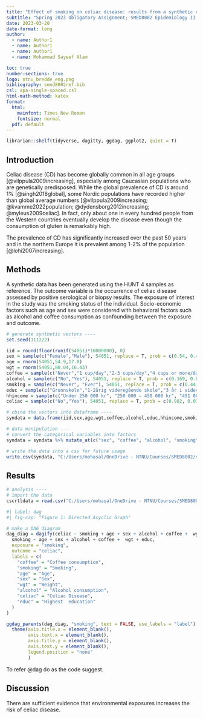 ---
title: "Effect of smoking on celiac disease: results from a synthetic case-control population"
subtitle: "Spring 2023 Obligatory Assignment; SMED8002 Epidemiology II; " 
date: 2023-03-20
date-format: long
author: 
  - name: Author1
  - name: Author1
  - name: Author1
  - name: Mohammad Sayeef Alam

toc: true
number-sections: true
logo: ntnu_bredde_eng.png
bibliography: smed8002ref.bib
csl: apa-single-spaced.csl
html-math-method: katex
format: 
  html:
    mainfont: Times New Roman
    fontsize: normal
  pdf: default
---

```{r libs, echo=F}
librarian::shelf(tidyverse, dagitty, ggdag, ggplot2, quiet = T)
```

## Introduction


Celiac disease (CD) has become globally common in all age groups [@vilppula2009increasing], especially among Caucasian populations who are genetically predisposed. While the global prevalence of CD is around 1% [@singh2018global], some Nordic populations have recorded higher than global average numbers [@vilppula2009increasing; @kvamme2022population; @dydensborg2012increasing; @myleus2009celiac]. In fact, only about one in every hundred people from the Western countries eventually develop the disease even though the consumption of gluten is remarkably high.

The prevalence of CD has significantly increased over the past 50 years and in the northern Europe it is prevalent among 1-2% of the population [@lohi2007increasing].

## Methods

A synthetic data has been generated using the HUNT 4 samples as reference. The outcome variable is the occurrence of celiac disease assessed by positive serological or biopsy results. The exposure of interest in the study was the smoking status of the individual. Socio-economic factors such as age and sex were considered with behavioral factors such as alcohol and coffee consumption as confounding between the exposure and outcome.

```{r generate_data, echo=F}
# generate synthetic vectors ----
set.seed(111222)

iid = round(floor(runif(54051)*10000000), 0)
sex = sample(c("Female","Male"), 54051, replace = T, prob = c(0.54, 0.46))
age = rnorm(54051,54.9,17.8)
wgt = rnorm(54051,80.04,16.43)
coffee = sample(c("Never","1 cup/day","2-3 cups/day","4 cups or more/day"), 54051, replace = T, prob = c(0.17, 0.17, 0.38, 0.28))
alcohol = sample(c("No","Yes"), 54051, replace = T, prob = c(0.169, 0.831))
smoking = sample(c("Never", "Ever"), 54051, replace = T, prob = c(0.44, 0.56))
educ = sample(c("Grunnskole","1-2årig videregående skole","3 år i videregående skole","Fagbrev eller svennebrev", "Høyskole/universitet, mindre enn 4 år","Høyskole/universitet, 4 år eller mer"), 54051, replace=TRUE, prob=c(0.117, 0.156, 0.123, 0.214, 0.204, 0.185))
hhincome = sample(c("Under 250 000 kr", "250 000 – 450 000 kr", "451 000 – 750 000 kr", "751 000 – 1 000 000 kr", "Over 1 000 000 kr"), 54051, replace=TRUE, prob=c(0.103, 0.216, 0.29, 0.212, 0.176))
celiac = sample(c("No","Yes"), 54051, replace = T, prob = c(0.982, 0.018))

# cbind the vectors into dataframe ----
syndata = data.frame(iid,sex,age,wgt,coffee,alcohol,educ,hhincome,smoking,celiac)

# data manipulation ----
# convert the categorical variables into factors
syndata = syndata %>% mutate_at(c("sex", "coffee", "alcohol", "smoking", "hhincome", "educ", "hhincome", "celiac"), factor)

# write the data into a csv for future usage
write.csv(syndata, "C:/Users/mohasal/OneDrive - NTNU/Courses/SMED8002/syndata.csv", row.names = F)
```

## Results

```{r ac1, echo=F}
# analysis ----
# import the data
cscrtldata = read.csv("C:/Users/mohasal/OneDrive - NTNU/Courses/SMED8002/syndata.csv")
```

```{r, echo=FALSE}
#| label: dag
#| fig-cap: "Figure 1: Directed Acyclic Graph"

# make a DAG diagram
dag_diag = dagify(celiac ~ smoking + age + sex + alcohol + coffee +  wgt + educ,
  smoking ~ age + sex + alcohol + coffee +  wgt + educ,
  exposure = "smoking",
  outcome = "celiac",
  labels = c(
    "coffee" = "Coffee consumption",
    "smoking" = "Smoking",
    "age" = "Age",
    "sex" = "Sex",
    "wgt" = "Weight",
    "alcohol" = "Alcohol consumption",
    "celiac" = "Celiac Disease",
    "educ" = "Highest  education"
  )
)

ggdag_parents(dag_diag, "smoking", text = FALSE, use_labels = "label") +
  theme(axis.title.x = element_blank(),
        axis.text.x = element_blank(),
        axis.title.y = element_blank(),
        axis.text.y = element_blank(),
        legend.position = "none"
        )
```

To refer @dag do as the code suggest.

## Discussion

There are sufficient evidence that environmental exposures increases the risk of celiac disease.

